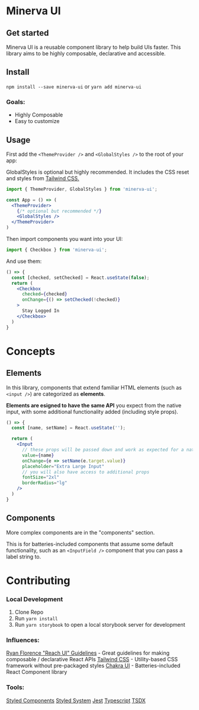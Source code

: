 <Meta title=" Overview|Getting Started" />

# Minerva UI

## Get started

Minerva UI is a reusable component library to help build UIs faster. This library aims to be highly composable, declarative and accessible.

## Install
`npm install --save minerva-ui`
or
`yarn add minerva-ui`

### Goals:
- Highly Composable
- Easy to customize

## Usage

First add the `<ThemeProvider />` and `<GlobalStyles />` to the root of your app:

GlobalStyles is optional but highly recommended. It includes the CSS reset and styles from [Tailwind CSS.](https://tailwindcss.com/docs/preflight)

```jsx live=false
import { ThemeProvider, GlobalStyles } from 'minerva-ui';

const App = () => (
  <ThemeProvider>
    {/* optional but recommended */}
    <GlobalStyles />
  </ThemeProvider>
)
```

Then import components you want into your UI:

```js
import { Checkbox } from 'minerva-ui';
```

And use them:

```jsx
() => {
  const [checked, setChecked] = React.useState(false);
  return (
    <Checkbox
      checked={checked}
      onChange={() => setChecked(!checked)}
    >
      Stay Logged In
    </Checkbox>
  )
}
```

# Concepts
## Elements
In this library, components that extend familiar HTML elements (such as `<input />`) are categorized as **elements**.

**Elements are esigned to have the same API** you expect from the native input, with some additional functionality added (including style props).

```jsx
() => {
  const [name, setName] = React.useState('');

  return (
    <Input
      // these props will be passed down and work as expected for a native HTML input
      value={name}
      onChange={e => setName(e.target.value)}
      placeholder="Extra Large Input"
      // you will also have access to additional props
      fontSize="2xl"
      borderRadius="lg"
    />
  )
}
```

## Components
More complex components are in the "components" section.

This is for batteries-included components that assume some default functionality, such as an `<InputField />` component that you can pass a label string to.

# Contributing

### Local Development

1. Clone Repo
2. Run `yarn install`
3. Run `yarn storybook` to open a local storybook server for development

### Influences:

[Ryan Florence "Reach UI" Guidelines](https://gist.github.com/ryanflorence/e5c794e6093d16a69fa88d2112a292f7) - Great guidelines for making composable / declarative React APIs
[Tailwind CSS](https://tailwindcss.com/) - Utility-based CSS framework without pre-packaged styles
[Chakra UI](https://chakra-ui.com/) - Batteries-included React Component library

### Tools:
[Styled Components](https://styled-components.com/)
[Styled System](https://styled-system.com/)
[Jest](https://jestjs.io/)
[Typescript](https://www.typescriptlang.org/)
[TSDX](https://github.com/jaredpalmer/tsdx)